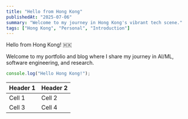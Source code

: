 ```yaml
---
title: "Hello from Hong Kong"
publishedAt: "2025-07-06"
summary: "Welcome to my journey in Hong Kong's vibrant tech scene."
tags: ["Hong Kong", "Personal", "Introduction"]
---
```


Hello from Hong Kong! 🇭🇰

Welcome to my portfolio and blog where I share my journey in AI/ML, software engineering, and research.

```jsx
console.log("Hello Hong Kong!");
```

| Header 1 | Header 2 |
| -------- | -------- |
| Cell 1   | Cell 2   |
| Cell 3   | Cell 4   |
